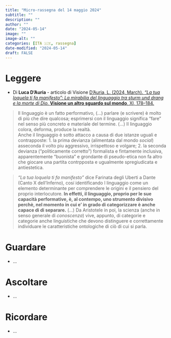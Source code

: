 ```yaml
---
title: "Micro-rassegna del 14 maggio 2024"
subtitle: ""
description: ""
author: ""
date: "2024-05-14"
image: ""
image-alt: ""
categories: [ITA 🇮🇹, rassegna]
date-modified: "2024-05-14"
draft: FALSE
---
```


# Leggere

- Di **Luca D'Auria** - articolo di Visione [D’Auria, L. (2024, March). *“La tua loquela ti fa manifesto”: La mirabilia del linguaggio tra sturm und drang e la morte di Dio.* **Visione un altro sguardo sul mondo**, XI, 178–184.](Citazione.pdf)

> Il linguaggio è un fatto performativo, (...) parlare (e scrivere) è molto di più che dire qualcosa; esprimersi con il linguaggio significa "fare" nel senso più concreto e materiale del termine. (...) Il linguaggio colora, deforma, produce la realtà.  
> Anche il linguaggio è sotto attacco a causa di due istanze uguali e contrapposte:
	1. la prima devianza (alimentata dal mondo *social*) asseconda il volto piu aggressivo, irrispettoso e volgare;
	2. la seconda devianza ("politicamente corretto") formalista e fintamente inclusiva, apparentemente "buonista" e grondante di pseudo-etica non fa altro che giocare una partita contrpposta e ugualmente spregiudicata e antiestetica.
 
> *“La tua loquela ti fa manifesto”* dice Farinata degli Uberti a Dante (Canto X dell'Inferno), cosí identificando l linguaggio come un elemento determinante per comprendere le origini e il pensiero del proprio interlocutore. **In effetti, il linguaggio, proprio per le sue capacità performative, è, al contempo, uno strumento divisivo perchè, nel momento in cui e' in grado di categorizzare è anche capace di di separare.** (...) Da Aristotele in poi, la scienza (anche in senso generale di *conoscenza*) vive, appunto, di categorie e categorie anche linguistiche che devono distinguere e correttamente individuare le caratteristiche ontologiche di ciò di cui si parla. 

# Guardare

-   ...

# Ascoltare

-   ...

# Ricordare

-   ...

<!-- # Istruzioni -->

<!-- + **FOOTNOTES** I am going to insert a footnote here[^1]. -->

<!-- [^1]: Here is the associated footnote, which will appear at the bottom of my document in a "Footnotes" section. -->
